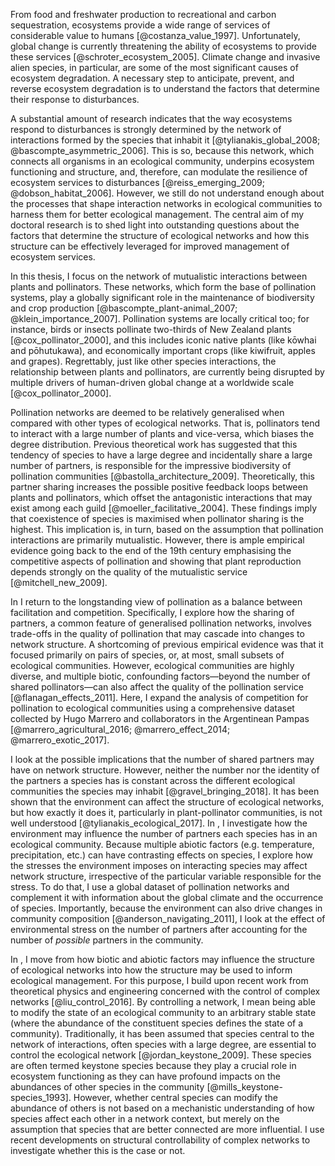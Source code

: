 \addchap{Introduction}

\begin{flushright}{\slshape 
    When one starts to trace out the dependence of one animal upon another, one soon realises that it is necessary to study the whole community living in one habitat, since the interrelations of animals ramify so far.
    } \\ \medskip
    --- \textcite{elton_animal_1927}
\end{flushright}

From food and freshwater production to recreational and carbon sequestration, ecosystems provide a wide range of services of considerable value to humans [@costanza_value_1997]. 
Unfortunately, global change is currently threatening the ability of ecosystems to provide these services [@schroter_ecosystem_2005]. 
Climate change and invasive alien species, in particular, are some of the most significant causes of ecosystem degradation. 
A necessary step to anticipate, prevent, and reverse ecosystem degradation is to understand the factors that determine their response to disturbances. 

A substantial amount of research indicates that the way ecosystems respond to disturbances is strongly determined by the network of interactions formed by the species that inhabit it [@tylianakis_global_2008; @bascompte_asymmetric_2006]. 
This is so, because this network, which connects all organisms in an ecological community, underpins ecosystem functioning and structure, and, therefore, can modulate the resilience of ecosystem services to disturbances [@reiss_emerging_2009; @dobson_habitat_2006]. 
However, we still do not understand enough about the processes that shape interaction networks in ecological communities to harness them for better ecological management. 
The central aim of my doctoral research is to shed light into outstanding questions about the factors that determine the structure of ecological networks and how this structure can be effectively leveraged for improved management of ecosystem services.

In this thesis, I focus on the network of mutualistic interactions between plants and pollinators. 
These networks, which form the base of pollination systems, play a globally significant role in the maintenance of biodiversity and crop production [@bascompte_plant-animal_2007; @klein_importance_2007].
Pollination systems are locally critical too; for instance, birds or insects pollinate two-thirds of New Zealand plants [@cox_pollinator_2000], and this includes iconic native plants (like kōwhai and pōhutukawa), and economically important crops (like kiwifruit, apples and grapes). 
Regrettably, just like other species interactions, the relationship between plants and pollinators, are currently being disrupted by multiple drivers of human-driven global change at a worldwide scale [@cox_pollinator_2000].

Pollination networks are deemed to be relatively generalised when compared with other types of ecological networks. 
That is, pollinators tend to interact with a large number of plants and vice-versa, which biases the degree distribution.
Previous theoretical work has suggested that this tendency of species to have a large degree and incidentally share a large number of partners, is responsible for the impressive biodiversity of pollination communities [@bastolla_architecture_2009]. 
Theoretically, this partner sharing increases the possible positive feedback loops between plants and pollinators, which offset the antagonistic interactions that may exist among each guild [@moeller_facilitative_2004]. 
These findings imply that coexistence of species is maximised when pollinator sharing is the highest. 
This implication is, in turn, based on the assumption that pollination interactions are primarily mutualistic. 
However, there is ample empirical evidence going back to the end of the 19th century emphasising the competitive aspects of pollination and showing that plant reproduction depends strongly on the quality of the mutualistic service [@mitchell_new_2009].

In \autoref{pollen-competition} I return to the longstanding view of pollination as a balance between facilitation and competition. 
Specifically, I explore how the sharing of partners, a common feature of generalised pollination networks, involves trade-offs in the quality of pollination that may cascade into changes to network structure. 
A shortcoming of previous empirical evidence was that it focused primarily on pairs of species, or, at most, small subsets of ecological communities. 
However, ecological communities are highly diverse, and multiple biotic, confounding factors—beyond the number of shared pollinators—can also affect the quality of the pollination service [@flanagan_effects_2011]. 
Here, I expand the analysis of competition for pollination to ecological communities using a comprehensive dataset collected by Hugo Marrero and collaborators in the Argentinean Pampas [@marrero_agricultural_2016; @marrero_effect_2014; @marrero_exotic_2017]. 

I look at the possible implications that the number of shared partners may have on network structure. 
However, neither the number nor the identity of the partners a species has is constant across the different ecological communities the species may inhabit [@gravel_bringing_2018]. 
It has been shown that the environment can affect the structure of ecological networks, but how exactly it does it, particularly in plant-pollinator communities, is not well understood [@tylianakis_ecological_2017]. 
In \autoref{sdm-networks}, I investigate how the environment may influence the number of partners each species has in an ecological community. 
Because multiple abiotic factors (e.g. temperature, precipitation, etc.) can have contrasting effects on species, I explore how the stresses the environment imposes on interacting species may affect network structure, irrespective of the particular variable responsible for the stress. 
To do that, I use a global dataset of pollination networks and complement it with information about the global climate and the occurrence of species. 
Importantly, because the environment can also drive changes in community composition [@anderson_navigating_2011], I look at the effect of environmental stress on the number of partners after accounting for the number of *possible* partners in the community.

In \autoref{structural-controllability}, I move from how biotic and abiotic factors may influence the structure of ecological networks into how the structure may be used to inform ecological management. 
For this purpose, I build upon recent work from theoretical physics and engineering concerned with the control of complex networks [@liu_control_2016]. 
By controlling a network, I mean being able to modify the state of an ecological community to an arbitrary stable state (where the abundance of the constituent species defines the state of a community). 
Traditionally, it has been assumed that species central to the network of interactions, often species with a large degree, are essential to control the ecological network [@jordan_keystone_2009]. 
These species are often termed keystone species because they play a crucial role in ecosystem functioning as they can have profound impacts on the abundances of other species in the community [@mills_keystone-species_1993]. 
However, whether central species can modify the abundance of others is not based on a mechanistic understanding of how species affect each other in a network context, but merely on the assumption that species that are better connected are more influential. 
I use recent developments on structural controllability of complex networks to investigate whether this is the case or not. 

\addtocontents{toc}{\protect\vspace{1em}}
